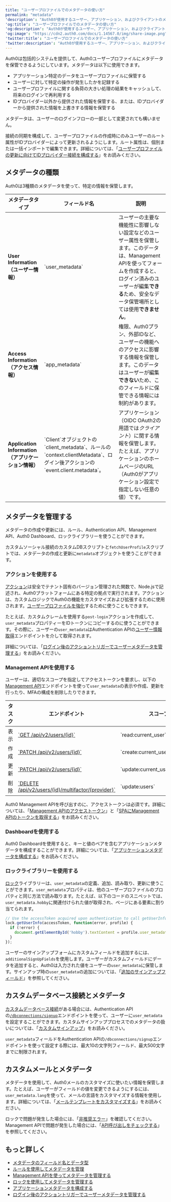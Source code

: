 ```yaml
---
title: "ユーザープロファイルでのメタデータの使い方"
permalink: "metadata"
'description': "Auth0が使用するユーザー、アプリケーション、およびクライアントのメタデータについて説明します。IDプロバイダー以外からの情報を保管するために、メタデータをどのようにして使うのかについて説明します。"
'og:title': "ユーザープロファイルでのメタデータの使い方"
'og:description': "Auth0が使用するユーザー、アプリケーション、およびクライアントのメタデータについて説明します。IDプロバイダー以外からの情報を保管するために、メタデータをどのようにして使うのかについて説明します。"
'og:image': "https://cdn2.auth0.com/docs/1.14567.0/img/share-image.png"
'twitter:title': "ユーザープロファイルでのメタデータの使い方"
'twitter:description': "Auth0が使用するユーザー、アプリケーション、およびクライアントのメタデータについて説明します。IDプロバイダー以外からの情報を保管するために、メタデータをどのようにして使うのかについて説明します。"
---
```


Auth0は包括的システムを提供して、Auth0ユーザープロファイルにメタデータを保管できるようにしています。メタデータは以下に使用できます。

* アプリケーション特定のデータをユーザープロファイルに保管する
* ユーザーに対して特定の操作が発生したかを記録する
* ユーザープロファイルに関する負荷の大きい処理の結果をキャッシュして、将来のログインで再利用する
* IDプロバイダー以外から提供された情報を保管する、または、IDプロバイダーから提供された情報を上書きする情報を保管する

メタデータは、ユーザーのログインフローの一部として変更されても構いません。

接続の同期を構成して、ユーザープロファイルの作成時にのみユーザーのルート属性がIDプロバイダーによって更新されるようにします。ルート属性は、個別または一括インポートで編集できます。詳細については、「[ユーザープロファイルの更新に向けてIDプロバイダー接続を構成する](/docs/ja-jp/manage-users/user-accounts/user-profiles/configure-connection-sync-with-auth0)」をお読みください。

## メタデータの種類

Auth0は3種類のメタデータを使って、特定の情報を保管します。

<table class="table"><thead>
<tr>
<th><strong>メタデータタイプ</strong></th>
<th><strong>フィールド名</strong></th>
<th><strong>説明</strong></th>
</tr>
</thead>
<tbody>
<tr>
<td><strong>User Information（ユーザー情報）</strong></td>
<td>`user_metadata`</td>
<td>ユーザーの主要な機能性に影響しない設定などのユーザー属性を保管します。このデータは、Management APIを使ってフォームを作成すると、ログイン済みのユーザーが編集<strong>できる</strong>ため、安全なデータ保管場所としては使用<strong>できません</strong>。</td>
</tr>
<tr>
<td><strong>Access Information（アクセス情報）</strong></td>
<td>`app_metadata`</td>
<td>権限、Auth0プラン、外部IDなど、ユーザーの機能へのアクセスに影響する情報を保管します。このデータはユーザーが編集<strong>できない</strong>ため、このフィールドに保管できる情報には制約があります。</td>
</tr>
<tr>
<td><strong>Application Information（アプリケーション情報）</strong></td>
<td>`Client`オブジェクトの`client_metadata`、ルールの`context.clientMetadata`、ログイン後アクションの`event.client.metadata`。</td>
<td>アプリケーション（OIDC OAuth2の用語では<em>クライアント</em>）に関する情報を保管します。たとえば、アプリケーションのホームページのURL（Auth0がアプリケーション設定で指定しない任意の値）です。</td>
</tr>
</tbody>
</table>

## メタデータを管理する

メタデータの作成や更新には、ルール、Authentication API、<Tooltip data-tooltip-id="react-containers-DefinitionTooltip-0" href="/docs/ja-jp/glossary?term=management-api" tip="Management API: 顧客が管理タスクを実行できるようにするための製品。" cta="用語集の表示">Management API</Tooltip>、<Tooltip data-tooltip-id="react-containers-DefinitionTooltip-0" href="/docs/ja-jp/glossary?term=auth0-dashboard" tip="Auth0 Dashboard: サービスを構成するためのAuth0の主製品。" cta="用語集の表示">Auth0 Dashboard</Tooltip>、ロックライブラリーを使うことができます。

カスタムソーシャル接続のカスタムDBスクリプトと`fetchUserProfile`スクリプトでは、メタデータの作成と更新に`metadata`オブジェクトを使うことができます。

### アクションを使用する

[アクション](/docs/ja-jp/customize/actions)は安全でテナント固有のバージョン管理された関数で、Node.jsで記述され、Auth0プラットフォームにある特定の拠点で実行されます。アクションは、カスタムロジックでAuth0の機能をカスタマイズおよび拡張するために使用されます。[ユーザープロファイルを強化](/docs/ja-jp/customize/actions/flows-and-triggers/login-flow#enrich-the-user-profile)するために使うこともできます。

たとえば、カスタムクレームを使用する`post-login`アクションを作成して、`user_metadata`プロパティーをIDトークンにコピーするのに使うことができます。その際に、ユーザーの`user_metadata`はAuthentication APIの[ユーザー情報取得](https://auth0.com/docs/api/authentication#get-user-info)エンドポイントを介して取得されます。

詳細については、「[ログイン後のアクショントリガーでユーザーメタデータを管理する](/docs/ja-jp/manage-users/user-accounts/metadata/manage-user-metadata)」をお読みください。

### Management APIを使用する

ユーザーは、適切なスコープを指定してアクセストークンを要求し、以下の[Management API](/docs/ja-jp/api/management/v2)エンドポイントを使って`user_metadata`の表示や作成、更新を行ったり、<Tooltip data-tooltip-id="react-containers-DefinitionTooltip-0" href="/docs/ja-jp/glossary?term=multifactor-authentication" tip="多要素認証（MFA）: ユーザー名とパスワードに加えて、SMS経由のコードなどの要素を使用するユーザー認証プロセス。" cta="用語集の表示">MFA</Tooltip>の構成を削除したりできます。

<table class="table"><thead>
<tr>
<th><strong>タスク</strong></th>
<th><strong>エンドポイント</strong></th>
<th><strong>スコープ</strong></th>
</tr>
</thead>
<tbody>
<tr>
<td>表示</td>
<td><a href="https://auth0.com/docs/ja-jp/api/management/v2#!/Users/get_users_by_id">`GET /api/v2/users/{id}`</a></td>
<td>`read:current_user`</td>
</tr>
<tr>
<td>作成</td>
<td><a href="https://auth0.com/docs/ja-jp/api/management/v2#!/Users/post_users">`PATCH /api/v2/users/{id}`</a></td>
<td>`create:current_user_metadata`</td>
</tr>
<tr>
<td>更新</td>
<td><a href="https://auth0.com/docs/ja-jp/api/management/v2#!/Users/patch_users_by_id">`PATCH /api/v2/users/{id}`</a></td>
<td>`update:current_user_metadata`</td>
</tr>
<tr>
<td>削除</td>
<td><a href="https://auth0.com/docs/ja-jp/api/management/v2#!/Users/delete_multifactor_by_provider">`DELETE /api/v2/users/{id}/multifactor/{provider}`</a></td>
<td>`update:users`</td>
</tr>
</tbody>
</table>

Auth0 Management APIを呼び出すのに、アクセストークンは必須です。詳細については、「[Management APIのアクセストークン](/docs/ja-jp/api/management/v2/tokens)」と「[SPAにManagement APIのトークンを取得する](/docs/ja-jp/api/management/v2/get-access-tokens-for-spas)」をお読みください。

### Dashboardを使用する

Auth0 Dashboardを使用すると、キーと値のペアを含むアプリケーションメタデータを構成することができます。詳細については、「[アプリケーションメタデータを構成する](/docs/ja-jp/get-started/applications/configure-application-metadata)」をお読みください。

### ロックライブラリーを使用する

[ロック](/docs/ja-jp/libraries/lock)ライブラリーは、`user_metadata`の定義、追加、読み取り、更新に使うことができます。`user_metadata`プロパティは、他のユーザープロファイルのプロパティと同じ方法で読み取ります。たとえば、以下のコードのスニペットでは、`user_metadata.hobby`に関連付けられた値が取得され、ページにある要素に割り当てられます。

```javascript lines
// Use the accessToken acquired upon authentication to call getUserInfo
lock.getUserInfo(accessToken, function(error, profile) {
  if (!error) {
    document.getElementById('hobby').textContent = profile.user_metadata.hobby;
  }
});
```

ユーザーのサインアップフォームにカスタムフィールドを追加するには、`additionalSignUpFields`を使用します。ユーザーがカスタムフィールドにデータを追加すると、Auth0は入力された値をユーザーの`user_metadata`に保管します。サインアップ時の`user_metadata`の追加については、「[追加のサインアップフィールド](/docs/ja-jp/libraries/lock/v10/customization#additionalsignupfields-array-)」を参照してください。

## カスタムデータベース接続とメタデータ

[カスタムデータベース接続](/docs/ja-jp/connections/database#using-your-own-user-store)がある場合には、Authentication APIの[`/dbconnections/signup`](/docs/ja-jp/api/authentication?shell#signup)エンドポイントを使って、ユーザーに`user_metadata`を設定することができます。カスタムサインアッププロセスでのメタデータの扱いについては、「[カスタムサインアップ](/docs/ja-jp/libraries/custom-signup)」をお読みください。

`user_metadata`フィールドをAuthentication APIの`/dbconnections/signup`エンドポイントを使って設定する際には、最大10の文字列フィールド、最大500文字までに制限されます。

## カスタムメールとメタデータ

メタデータを使用して、Auth0メールのカスタマイズに使いたい情報を保管します。たとえば、ユーザーがフィールドの値を変更できるようにするには、`user_metadata.lang`を使って、メールの言語をカスタマイズする情報を使用します。詳細については、「[メールテンプレートをカスタマイズする](/docs/ja-jp/customize/email/email-templates)」をお読みください。

ロックで問題が発生した場合には、「[非推奨エラー](/docs/ja-jp/troubleshoot/basic-issues/check-deprecation-errors)」を確認してください。Management APIで問題が発生した場合には、「[API呼び出しをチェックする](/docs/ja-jp/troubleshoot/authentication-issues/check-api-calls)」を参照してください。

## もっと詳しく

* [メタデータのフィールド名とデータ型](/docs/ja-jp/manage-users/user-accounts/metadata/metadata-fields-data)
* [ルールを使用してメタデータを管理](/docs/ja-jp/manage-users/user-accounts/metadata/manage-metadata-rules)
* [Management APIを使ってメタデータを管理する](/docs/ja-jp/manage-users/user-accounts/metadata/manage-metadata-api)
* [ロックを使用してメタデータを管理する](/docs/ja-jp/manage-users/user-accounts/metadata/manage-metadata-lock)
* [アプリケーションメタデータを構成する](/docs/ja-jp/get-started/applications/configure-application-metadata)
* [ログイン後のアクショントリガーでユーザーメタデータを管理する](/docs/ja-jp/manage-users/user-accounts/metadata/manage-user-metadata)